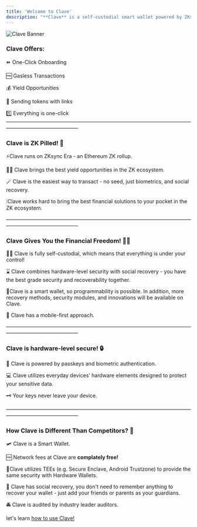 ```yaml
---
title: 'Welcome to Clave'
description: "**Clave** is a self-custodial smart wallet powered by ZKsync, designed to deliver a seamless, user-friendly payment experience with zero gas fees. With Clave, crypto becomes accessible to everyone."
---
```



![Clave Banner](./images/banner.png)



### Clave Offers:
⏩ One-Click Onboarding

🆓 Gasless Transactions

💰 Yield Opportunities

🔗 Sending tokens with links

1️⃣ Everything is one-click
——————————————————————————————————————————————————

### Clave is ZK Pilled! 💊
⚡️Clave runs on ZKsync Era - an Ethereum ZK rollup.

🫵🏻 Clave brings the best yield opportunities in the ZK ecosystem.

🪄 Clave is the easiest way to transact - no seed, just biometrics, and social recovery. 

❕Clave works hard to bring the best financial solutions to your pocket in the ZK ecosystem.

——————————————————————————————————————————————————

### Clave Gives You the Financial Freedom! ⛓️‍💥

🤼‍♂️ Clave is fully self-custodial, which means that everything is under your control!

⌛️ Clave combines hardware-level security with social recovery - you have the best grade security and recoverability together. 

📱Clave is a smart wallet, so programmability is possible. In addition, more recovery methods, security modules, and innovations will be available on Clave.

📲 Clave has a mobile-first approach.

——————————————————————————————————————————————————

### Clave is hardware-level secure! 🔒

🎫 Clave is powered by passkeys and biometric authentication.

💻 Clave utilizes everyday devices’ hardware elements designed to protect your sensitive data.

🗝️ Your keys never leave your device.

——————————————————————————————————————————————————
### How Clave is Different Than Competitors? 👾

🛩️ Clave is a Smart Wallet.

🆓 Network fees at Clave are **complately free!**

🌽Clave utilizes TEEs (e.g. Secure Enclave, Android Trustzone) to provide the same security with Hardware Wallets.

🤽 Clave has social recovery, you don't need to remember anything to recover your wallet - just add your friends or parents as your guardians. 

🚔 Clave is audited by industry leader auditors.

let's learn [how to use Clave!](how-to-create-account)